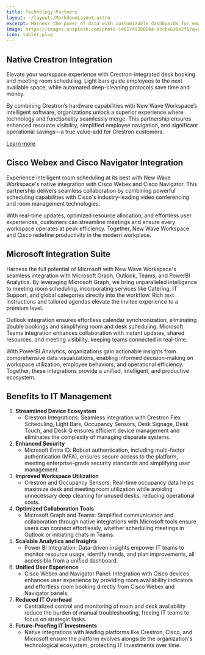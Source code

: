 ```yaml
---
title: Technology Partners
layout: ~/layouts/MarkdownLayout.astro
excerpt: Harness the power of data with customizable dashboards for employees and managers. Organize human and IoT data with Microsoft Graph intelligence for actionable insights. Make data-driven decisions that inspire innovation and optimize your hybrid workspace.
image: https://images.unsplash.com/photo-1461749280684-dccba630e2f6?q=80&w=3538&auto=format&fit=crop&ixlib=rb-4.0.3&ixid=M3wxMjA3fDB8MHxwaG90by1wYWdlfHx8fGVufDB8fHx8fA%3D%3D
icon: tabler:plug
---
```


## Native Crestron Integration

Elevate your workspace experience with Crestron-integrated desk booking and meeting room scheduling. Light bars guide employees to the next available space, while automated deep-cleaning protocols save time and money.

By combining Crestron’s hardware capabilities with New Wave Workspace’s intelligent software, organizations unlock a superior experience where technology and functionality seamlessly merge. This partnership ensures enhanced resource visibility, simplified employee navigation, and significant operational savings—a true value-add for Crestron customers.

<a href="/vendors/crestron" class="btn btn-primary text-white inline-flex items-center gap-1">Learn more <Icon name="tabler:chevron-right" class="w-4 h-4" /></a>

## Cisco Webex and Cisco Navigator Integration

Experience intelligent room scheduling at its best with New Wave Workspace's native integration with Cisco Webex and Cisco Navigator. This partnership delivers seamless collaboration by combining powerful scheduling capabilities with Cisco's industry-leading video conferencing and room management technologies.

With real-time updates, optimized resource allocation, and effortless user experiences, customers can streamline meetings and ensure every workspace operates at peak efficiency. Together, New Wave Workspace and Cisco redefine productivity in the modern workplace.

## Microsoft Integration Suite

Harness the full potential of Microsoft with New Wave Workspace's seamless integration with Microsoft Graph, Outlook, Teams, and PowerBI Analytics. By leveraging Microsoft Graph, we bring unparalleled intelligence to meeting room scheduling, incorporating services like Catering, IT Support, and global categories directly into the workflow. Rich text instructions and tailored agendas elevate the invitee experience to a premium level.

Outlook integration ensures effortless calendar synchronization, eliminating double bookings and simplifying room and desk scheduling. Microsoft Teams integration enhances collaboration with instant updates, shared resources, and meeting visibility, keeping teams connected in real-time.

With PowerBI Analytics, organizations gain actionable insights from comprehensive data visualizations, enabling informed decision-making on workspace utilization, employee behaviors, and operational efficiency. Together, these integrations provide a unified, intelligent, and productive ecosystem.

## Benefits to IT Management

1. **Streamlined Device Ecosystem**
    - Crestron Integrations: Seamless integration with Crestron Flex Scheduling, Light Bars, Occupancy Sensors, Desk Signage, Desk Touch, and Desk Q ensures efficient device management and eliminates the complexity of managing disparate systems.
2. **Enhanced Security**
    - Microsoft Entra ID: Robust authentication, including multi-factor authentication (MFA), ensures secure access to the platform, meeting enterprise-grade security standards and simplifying user management.
3. **Improved Workspace Utilization**
    - Crestron and Occupancy Sensors: Real-time occupancy data helps maximize desk and meeting room utilization while avoiding unnecessary deep cleaning for unused desks, reducing operational costs.
4. **Optimized Collaboration Tools**
    - Microsoft Graph and Teams: Simplified communication and collaboration through native integrations with Microsoft tools ensure users can connect effortlessly, whether scheduling meetings in Outlook or initiating chats in Teams.
5. **Scalable Analytics and Insights**
    - Power BI Integration: Data-driven insights empower IT teams to monitor resource usage, identify trends, and plan improvements, all accessible from a unified dashboard.
6. **Unified User Experience**
    - Cisco Webex and Navigator Panel: Integration with Cisco devices enhances user experience by providing room availability indicators and effortless room booking directly from Cisco Webex and Navigator panels.
7. **Reduced IT Overhead**
    - Centralized control and monitoring of room and desk availability reduce the burden of manual troubleshooting, freeing IT teams to focus on strategic tasks.
8. **Future-Proofing IT Investments**
    - Native integrations with leading platforms like Crestron, Cisco, and Microsoft ensure the platform evolves alongside the organization's technological ecosystem, protecting IT investments over time.
